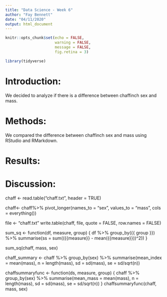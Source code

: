 ```yaml
---
title: "Data Science - Week 6"
author: "Fay Bennett"
date: "04/11/2020"
output: html_document
---
```


```r
knitr::opts_chunk$set(echo = FALSE, 
                      warning = FALSE,
                      message = FALSE,
                      fig.retina = 3)
```

```r
library(tidyverse)
```

# Introduction:
We decided to analyze if there is a difference between chaffinch sex and mass.

# Methods:
We compared the difference between chaffinch sex and mass using RStudio and RMarkdown.

# Results:

# Discussion:



<!-- # Importing the dataset: -->
chaff <- read.table("chaff.txt", header = TRUE)

<!-- tidying the data -->
chaff<- chaff%>% 
  pivot_longer(names_to = "sex", 
               values_to = "mass",
               cols = everything())

file <-  "chaff.txt"
write.table(chaff, 
            file, 
            quote = FALSE,
            row.names = FALSE)

<!-- calculating the SS(x) of all the mass values: -->
sum_sq <- function(df, measure, group) {
  df %>% group_by({{ group }}) %>% 
    summarise(ss = sum(({{measure}} - mean({{measure}}))^2))
}

sum_sq(chaff, mass, sex)
<!-- sex        ss -->
  <!-- <fct>   <dbl> -->
<!-- 1 females  86.8 -->
<!-- 2 males    87.9 -->

<!-- Summarising the data: -->
chaff_summary <- chaff %>% 
  group_by(sex) %>% 
  summarise(mean_index = mean(mass),
            n = length(mass),
            sd = sd(mass),
            se = sd/sqrt(n))

<!-- Creating a summary function: -->
chaffsummaryfunc <- function(ds, measure, group) {
  chaff %>% group_by(sex) %>% 
  summarise(mean_mass = mean(mass),
            n = length(mass),
            sd = sd(mass),
            se = sd/sqrt(n))
}
chaffsummaryfunc(chaff, mass, sex)
 <!-- sex     mean_mass     n    sd    se -->
  <!-- <fct>       <dbl> <int> <dbl> <dbl> -->
<!-- 1 females      20.5    20  2.14 0.478 -->
<!-- 2 males        22.3    20  2.15 0.481 -->


